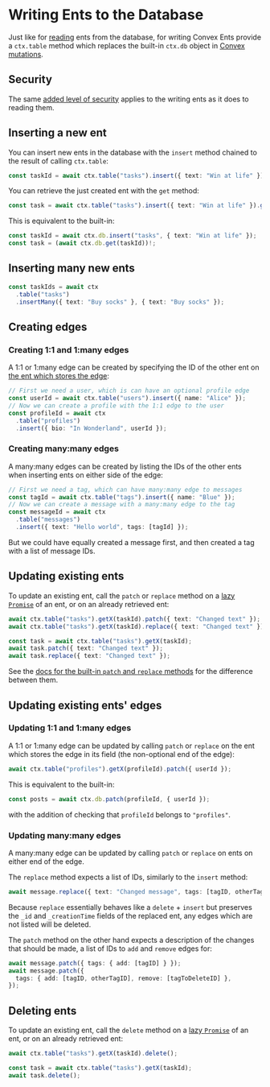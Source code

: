 
# Writing Ents to the Database

Just like for [reading](/read) ents from the database, for writing Convex Ents
provide a `ctx.table` method which replaces the built-in `ctx.db` object in
[Convex mutations](https://docs.convex.dev/functions/mutation-functions).

## Security

The same [added level of security](/read#security) applies to the writing ents
as it does to reading them.

## Inserting a new ent

You can insert new ents in the database with the `insert` method chained to the
result of calling `ctx.table`:

```ts
const taskId = await ctx.table("tasks").insert({ text: "Win at life" });
```

You can retrieve the just created ent with the `get` method:

```ts
const task = await ctx.table("tasks").insert({ text: "Win at life" }).get();
```

This is equivalent to the built-in:

```ts
const taskId = await ctx.db.insert("tasks", { text: "Win at life" });
const task = (await ctx.db.get(taskId))!;
```

## Inserting many new ents

```ts
const taskIds = await ctx
  .table("tasks")
  .insertMany({ text: "Buy socks" }, { text: "Buy socks" });
```

## Creating edges

### Creating 1:1 and 1:many edges

A 1:1 or 1:many edge can be created by specifying the ID of the other ent on
[the ent which stores the edge](/schema#understanding-how-edges-are-stored):

```ts
// First we need a user, which is can have an optional profile edge
const userId = await ctx.table("users").insert({ name: "Alice" });
// Now we can create a profile with the 1:1 edge to the user
const profileId = await ctx
  .table("profiles")
  .insert({ bio: "In Wonderland", userId });
```

### Creating many:many edges

A many:many edges can be created by listing the IDs of the other ents when
inserting ents on either side of the edge:

```ts
// First we need a tag, which can have many:many edge to messages
const tagId = await ctx.table("tags").insert({ name: "Blue" });
// Now we can create a message with a many:many edge to the tag
const messageId = await ctx
  .table("messages")
  .insert({ text: "Hello world", tags: [tagId] });
```

But we could have equally created a message first, and then created a tag with a
list of message IDs.

## Updating existing ents

To update an existing ent, call the `patch` or `replace` method on a
[lazy `Promise`](/read) of an ent, or on an already retrieved ent:

```ts
await ctx.table("tasks").getX(taskId).patch({ text: "Changed text" });
await ctx.table("tasks").getX(taskId).replace({ text: "Changed text" });
```

```ts
const task = await ctx.table("tasks").getX(taskId);
await task.patch({ text: "Changed text" });
await task.replace({ text: "Changed text" });
```

See the
[docs for the built-in `patch` and `replace` methods](https://docs.convex.dev/database/writing-data#updating-existing-documents)
for the difference between them.

## Updating existing ents' edges

### Updating 1:1 and 1:many edges

A 1:1 or 1:many edge can be updated by calling `patch` or `replace` on the ent
which stores the edge in its field (the non-optional end of the edge):

```ts
await ctx.table("profiles").getX(profileId).patch({ userId });
```

This is equivalent to the built-in:

```ts
const posts = await ctx.db.patch(profileId, { userId });
```

with the addition of checking that `profileId` belongs to `"profiles"`.

### Updating many:many edges

A many:many edge can be updated by calling `patch` or `replace` on ents on
either end of the edge.

The `replace` method expects a list of IDs, similarly to the `insert` method:

```ts
await message.replace({ text: "Changed message", tags: [tagID, otherTagID] });
```

Because `replace` essentially behaves like a `delete` + `insert` but preserves
the `_id` and `_creationTime` fields of the replaced ent, any edges which are
not listed will be deleted.

The `patch` method on the other hand expects a description of the changes that
should be made, a list of IDs to `add` and `remove` edges for:

```ts
await message.patch({ tags: { add: [tagID] } });
await message.patch({
  tags: { add: [tagID, otherTagID], remove: [tagToDeleteID] },
});
```

## Deleting ents

To update an existing ent, call the `delete` method on a [lazy `Promise`](/read)
of an ent, or on an already retrieved ent:

```ts
await ctx.table("tasks").getX(taskId).delete();
```

```ts
const task = await ctx.table("tasks").getX(taskId);
await task.delete();
```
